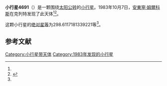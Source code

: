 {{Infobox planet
| bgcolour = #FFFFC0
| name = 4691 Toyen
| symbol = 
| image = 
| caption = 
| discovery = yes
| discovery_ref = 
| discoverer = [[安東寧·姆爾科斯|安東寧·姆爾科斯]]
| discovery_site = [[克列特|克列特]] 
| discovered = 1983年10月7日
| designations = yes
| mp_name = 
| named_after = 
| alt_names = 1983 TU/ 1973 YV2 / 1987 YG5
| mp_category = [[主带小行星|主带小行星]]
| orbit_ref = <ref name="a">[http://ssd.jpl.nasa.gov/sbdb.cgi?sstr=4691 4691 Toyen] {{Wayback|url=http://ssd.jpl.nasa.gov/sbdb.cgi?sstr=4691 |date=20201124010250 }}，小行星數據庫瀏覽器（JPL Small-Body Database Browser）－[[美国国家航空航天局|美国国家航空航天局]]喷气推进实验室</ref>
| epoch = 2456400.5 (2013年4月18日更新)
| aphelion = {{convert|2.705260407962232|AU|km|3|abbr=on|lk=out}}
| perihelion = {{convert|1.823553760018944|AU|km|3|abbr=on}}
| semimajor = {{convert|2.264407083990588|AU|km|3|abbr=on}}
| eccentricity = 0.194688193
| period = 1244.601111 [[日|日]]<br />3.41[[儒略年|儒略年]]
| avg_speed = 
| inclination = 5.872277430307119
| asc_node = 42.90918252638087
| mean_anomaly = 
| arg_peri = 298.6117181339221
| satellites = 
| physical_characteristics = yes
| dimensions = 
| mass = 
| density = 
| surface_grav = 
| escape_velocity = 
| sidereal_day = 
| axial_tilt = 
| pole_ecliptic_lat = 
| pole_ecliptic_lon = 
| albedo = 
| temperatures= 
| temp_name1 = 
| mean_temp_1 = 
| max_temp_1 = 
| temp_name2 = 
| max_temp_2 = 
| spectral_type = 
| abs_magnitude = 298.6117181339221
}}

'''小行星4691'''（{{lang-en|4691 Toyen}}）是一颗围绕[[太阳|太阳]][[公转|公转]]的[[小行星|小行星]]。1983年10月7日，[[安東寧·姆爾科斯|安東寧·姆爾科斯]]在克列特发现了此天体<ref name="a" /><ref>{{cite news|title=小行星列表|url=http://cfa-www.harvard.edu/iau/lists/NumberedMPs.txt|accessdate=2013-07-08|newspaper=哈佛大学|archive-date=2008-05-17|archive-url=https://web.archive.org/web/20080517010638/http://cfa-www.harvard.edu/iau/lists/NumberedMPs.txt|dead-url=no}}</ref>。

这颗小行星的[[绝对星等|绝对星等]]为298.6117181339221等<ref name="a" />。

==参考文献==
{{reflist}}
{{Minor Planet Number|[[小行星4690|小行星4690]]|[[小行星4692|小行星4692]]}}

{{小天体}}

[[Category:小行星带天体|Category:小行星带天体]]
[[Category:1983年发现的小行星|Category:1983年发现的小行星]]

{{asteroid-stub}}